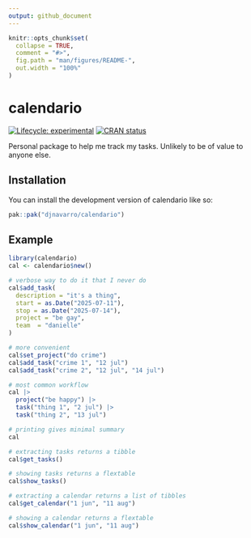```yaml
---
output: github_document
---
```


<!-- README.md is generated from README.Rmd. Please edit that file -->

```r
knitr::opts_chunk$set(
  collapse = TRUE,
  comment = "#>",
  fig.path = "man/figures/README-",
  out.width = "100%"
)
```

# calendario

<!-- badges: start -->
[![Lifecycle: experimental](https://img.shields.io/badge/lifecycle-experimental-orange.svg)](https://lifecycle.r-lib.org/articles/stages.html#experimental)
[![CRAN status](https://www.r-pkg.org/badges/version/calendario)](https://CRAN.R-project.org/package=calendario)
<!-- badges: end -->

Personal package to help me track my tasks. Unlikely to be of value to anyone else.


## Installation

You can install the development version of calendario like so:

``` r
pak::pak("djnavarro/calendario")
```

## Example

```r
library(calendario)
cal <- calendario$new()

# verbose way to do it that I never do
cal$add_task(
  description = "it's a thing",
  start = as.Date("2025-07-11"),
  stop = as.Date("2025-07-14"),
  project = "be gay",
  team  = "danielle"
)

# more convenient
cal$set_project("do crime")
cal$add_task("crime 1", "12 jul")
cal$add_task("crime 2", "12 jul", "14 jul")

# most common workflow
cal |>
  project("be happy") |>
  task("thing 1", "2 jul") |>
  task("thing 2", "13 jul")

# printing gives minimal summary
cal 

# extracting tasks returns a tibble
cal$get_tasks()

# showing tasks returns a flextable
cal$show_tasks()

# extracting a calendar returns a list of tibbles
cal$get_calendar("1 jun", "11 aug")

# showing a calendar returns a flextable
cal$show_calendar("1 jun", "11 aug")
```
